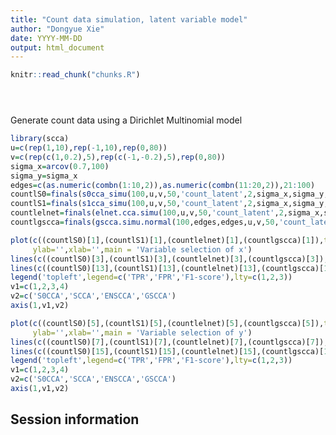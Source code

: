 ```yaml
---
title: "Count data simulation, latent variable model"
author: "Dongyue Xie"
date: YYYY-MM-DD
output: html_document
---
```


<!-- The file analysis/chunks.R contains chunks that define default settings
shared across the workflowr files. -->
```r
knitr::read_chunk("chunks.R")
```

<!-- Update knitr chunk options -->
```r
```

<!-- Insert the date the file was last updated -->
```r
```

<!-- Insert the code version (Git commit SHA1) if Git repository exists and R
 package git2r is installed -->
```r
```

<!-- Add your analysis here -->

Generate count data using a Dirichlet Multinomial model

```r
library(scca)
u=c(rep(1,10),rep(-1,10),rep(0,80))
v=c(rep(c(1,0.2),5),rep(c(-1,-0.2),5),rep(0,80))
sigma_x=arcov(0.7,100)
sigma_y=sigma_x
edges=c(as.numeric(combn(1:10,2)),as.numeric(combn(11:20,2)),21:100)
countlS0=finals(s0cca_simu(100,u,v,50,'count_latent',2,sigma_x,sigma_y,lambda_z = 20))
countlS1=finals(s1cca_simu(100,u,v,50,'count_latent',2,sigma_x,sigma_y,lambda_z = 20))
countlelnet=finals(elnet.cca.simu(100,u,v,50,'count_latent',2,sigma_x,sigma_y,lambda_z = 20))
countlgscca=finals(gscca.simu.normal(100,edges,edges,u,v,50,'count_latent',2,sigma_x,sigma_y,gamma.u=1,gamma.v=0.7,lambda_z = 20))
```

```r
plot(c((countlS0)[1],(countlS1)[1],(countlelnet)[1],(countlgscca)[1]),type = 'b',ylim = c(0,1), xaxt="n",
     ylab='',xlab='',main = 'Variable selection of x')
lines(c((countlS0)[3],(countlS1)[3],(countlelnet)[3],(countlgscca)[3]),type = 'b',lty=2)
lines(c((countlS0)[13],(countlS1)[13],(countlelnet)[13],(countlgscca)[13]),type = 'b',lty=3)
legend('topleft',legend=c('TPR','FPR','F1-score'),lty=c(1,2,3))
v1=c(1,2,3,4)
v2=c('S0CCA','SCCA','ENSCCA','GSCCA')
axis(1,v1,v2)

plot(c((countlS0)[5],(countlS1)[5],(countlelnet)[5],(countlgscca)[5]),type = 'b',ylim = c(0,1), xaxt="n",
     ylab='',xlab='',main = 'Variable selection of y')
lines(c((countlS0)[7],(countlS1)[7],(countlelnet)[7],(countlgscca)[7]),type = 'b',lty=2)
lines(c((countlS0)[15],(countlS1)[15],(countlelnet)[15],(countlgscca)[15]),type = 'b',lty=3)
legend('topleft',legend=c('TPR','FPR','F1-score'),lty=c(1,2,3))
v1=c(1,2,3,4)
v2=c('S0CCA','SCCA','ENSCCA','GSCCA')
axis(1,v1,v2)
```
## Session information

<!-- Insert the session information into the document -->
```r
```
